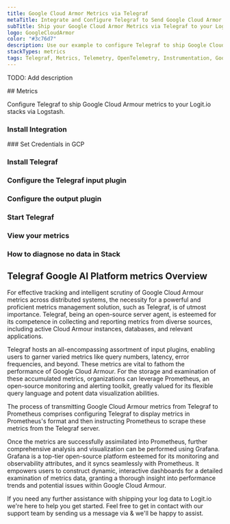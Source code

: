 ```yaml
---
title: Google Cloud Armor Metrics via Telegraf
metaTitle: Integrate and Configure Telegraf to Send Google Cloud Armor Metrics
subTitle: Ship your Google Cloud Armor Metrics via Telegraf to your Logit.io Stack
logo: GoogleCloudArmor
color: "#3c76d7"
description: Use our example to configure Telegraf to ship Google Cloud Armour metrics to Logit.io. Configure Telegraf to send Google Cloud Armour metrics to ELK.
stackTypes: metrics
tags: Telegraf, Metrics, Telemetry, OpenTelemetry, Instrumentation, Google Cloud Armour, Security, DDoS Protection
---
```


TODO: Add description

<Steps>
  ## Metrics

  Configure Telegraf to ship Google Cloud Armour metrics to your Logit.io stacks via Logstash.
  
  ### Install Integration
  <InstallIntegration/>
  ### Set Credentials in GCP

  <SetGCPCredentials intro="Google Cloud Armor, a crucial element of Google Cloud, provides robust defense against web-based threats."/>

  ### Install Telegraf

  <InstallTelegraf />

  ### Configure the Telegraf input plugin

  <TelegrafStackDriverInput metric_type="networksecurity.googleapis.com"/>

  ### Configure the output plugin

  <TelegrafOutputPlugin />

  ### Start Telegraf

 <StartTelegraf />

  ### View your metrics
  <LaunchStack stackType="metrics" source="Google_Cloud_Armour_Metrics_via_Telegraf" utmMedium="metrics" utmCampaign="telegraf-GoogleCloudArmour-metrics" />

  ### How to diagnose no data in Stack

  <DiagnoseNoData />
</Steps>

## Telegraf Google AI Platform metrics Overview

For effective tracking and intelligent scrutiny of Google Cloud Armour metrics across distributed systems, 
the necessity for a powerful and proficient metrics management solution, such as Telegraf, is of utmost 
importance. Telegraf, being an open-source server agent, is esteemed for its competence in collecting 
and reporting metrics from diverse sources, including active Cloud Armour instances, databases, and relevant applications.

Telegraf hosts an all-encompassing assortment of input plugins, enabling users to garner varied metrics 
like query numbers, latency, error frequencies, and beyond. These metrics are vital to fathom the 
performance of Google Cloud Armour. For the storage and examination of these accumulated metrics, 
organizations can leverage Prometheus, an open-source monitoring and alerting toolkit, greatly valued 
for its flexible query language and potent data visualization abilities.

The process of transmitting Google Cloud Armour metrics from Telegraf to Prometheus comprises configuring 
Telegraf to display metrics in Prometheus's format and then instructing Prometheus to scrape these metrics 
from the Telegraf server.

Once the metrics are successfully assimilated into Prometheus, further comprehensive analysis and 
visualization can be performed using Grafana. Grafana is a top-tier open-source platform esteemed 
for its monitoring and observability attributes, and it syncs seamlessly with Prometheus. It 
empowers users to construct dynamic, interactive dashboards for a detailed examination of 
metrics data, granting a thorough insight into performance trends and potential issues within Google Cloud Armour.

If you need any further assistance with shipping your log data to Logit.io we're here to help you get started. 
Feel free to get in contact with our support team by sending us a message via <IntercomButton text="live chat" /> & we'll be happy to assist.